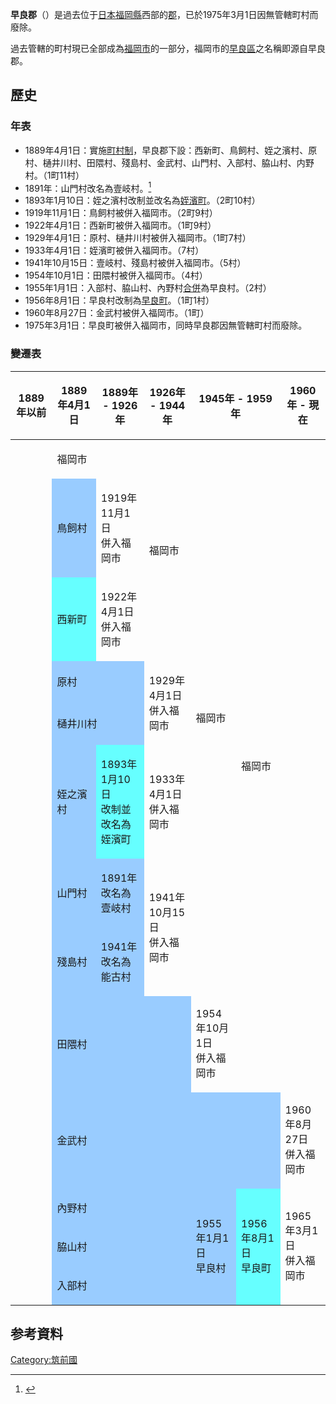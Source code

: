 {{日本郡 (廢除)
| 郡 = 早良郡
| 日文原名 = 早良郡
| 平假名 = さわらぐん
| 羅馬字拼音 = Sawara-gun
| 地圖 = 
| 廢除時間 = 1975年3月1日
| 廢除理由 = 無管轄町村
| 廢除時處置 =  '''早良郡''' → [[福岡市|福岡市]]
| 現在郡 = 福岡市
| 都道府縣 = 福岡縣
| 編號 = 
| 町 = 1
| 村 = 
| 經度 = 
| 緯度 = 
| 註記 = 
|}}
'''早良郡'''（{{jpn|j=早良郡|hg=さわらぐん|rm=Sawara gun|f=y}}）是過去位于[[日本|日本]][[福岡縣|福岡縣]]西部的[[郡|郡]]，已於1975年3月1日因無管轄町村而廢除。

過去管轄的町村現已全部成為[[福岡市|福岡市]]的一部分，福岡市的[[早良區|早良區]]之名稱即源自早良郡。

==歷史==
===年表===
* 1889年4月1日：實施[[町村制|町村制]]，早良郡下設：西新町、鳥飼村、姪之濱村、原村、樋井川村、田隈村、殘島村、金武村、山門村、入部村、脇山村、内野村。（1町11村）
* 1891年：山門村改名為壹岐村。<ref>{{cite book|language=ja |author=福岡市政府 |title=平成２０年度版區政概要 |url=http://www.city.fukuoka.lg.jp/data/open/cnt/3/11418/1/20kuseigaiyou.pdf |date=2008年 |location= |publisher=福岡市政府 |pages=2 |format=PDF |deadurl=yes |archiveurl=https://web.archive.org/web/20090704073522/http://www.city.fukuoka.lg.jp/data/open/cnt/3/11418/1/20kuseigaiyou.pdf |archivedate=2009-07-04 }}</ref>
* 1893年1月10日：姪之濱村改制並改名為[[姪濱町|姪濱町]]。（2町10村）
* 1919年11月1日：鳥飼村被併入福岡市。（2町9村）
* 1922年4月1日：西新町被併入福岡市。（1町9村）
* 1929年4月1日：原村、樋井川村被併入福岡市。（1町7村）
* 1933年4月1日：姪濱町被併入福岡市。（7村）
* 1941年10月15日：壹岐村、殘島村被併入福岡市。（5村）
* 1954年10月1日：田隈村被併入福岡市。（4村）
* 1955年1月1日：入部村、脇山村、內野村[[市町村合併|合併]]為早良村。（2村）
* 1956年8月1日：早良村改制為[[早良町|早良町]]。（1町1村）
* 1960年8月27日：金武村被併入福岡市。（1町）
* 1975年3月1日：早良町被併入福岡市，同時早良郡因無管轄町村而廢除。

=== 變遷表 ===

{| class="wikitable" style="font-size:x-small"
! 1889年以前
! 1889年4月1日
! 1889年 - 1926年
! 1926年 - 1944年
! colspan=2 | 1945年 - 1959年
! 1960年 - 現在
! 現在
|-
|
| colspan=2 | 福岡市
| rowspan=3 | 福岡市
| rowspan=8 | 福岡市
| rowspan=9 colspan=2 | 福岡市
| rowspan=13 | 福岡市
|-
|
| style="background-color:#9cf;" | 鳥飼村
| 1919年11月1日<br />併入福岡市
|-
|
| style="background-color:#6ff;" | 西新町
| 1922年4月1日<br />併入福岡市
|-
|
| colspan=2 style="background-color:#9cf;" | 原村
| rowspan=2 | 1929年4月1日<br />併入福岡市
|-
|
| colspan=2 style="background-color:#9cf;" | 樋井川村
|-
|
| style="background-color:#9cf;" | 姪之濱村
| style="background-color:#6ff;" | 1893年1月10日<br />改制並改名為姪濱町
| 1933年4月1日<br />併入福岡市
|-
|
| style="background-color:#9cf;" | 山門村
| style="background-color:#9cf;" | 1891年<br />改名為壹岐村
| rowspan=2 | 1941年10月15日<br />併入福岡市
|-
|
| style="background-color:#9cf;" | 殘島村
| style="background-color:#9cf;" | 1941年<br />改名為能古村
|-
|
| colspan=3 style="background-color:#9cf;" | 田隈村
| 1954年10月1日<br />併入福岡市
|-
|
| colspan=5 style="background-color:#9cf;" | 金武村
| 1960年8月27日<br />併入福岡市
|-
|
| colspan=3 style="background-color:#9cf;" | 內野村
| rowspan=3 style="background-color:#9cf;" | 1955年1月1日<br />早良村
| rowspan=3 style="background-color:#6ff;" | 1956年8月1日<br />早良町
| rowspan=3 | 1965年3月1日<br />併入福岡市
|-
|
| colspan=3 style="background-color:#9cf;" | 脇山村
|-
|
| colspan=3 style="background-color:#9cf;" | 入部村
|}

==参考資料==
{{reflist}}

{{筑紫二國的郡}}

[[Category:筑前國|Category:筑前國]]